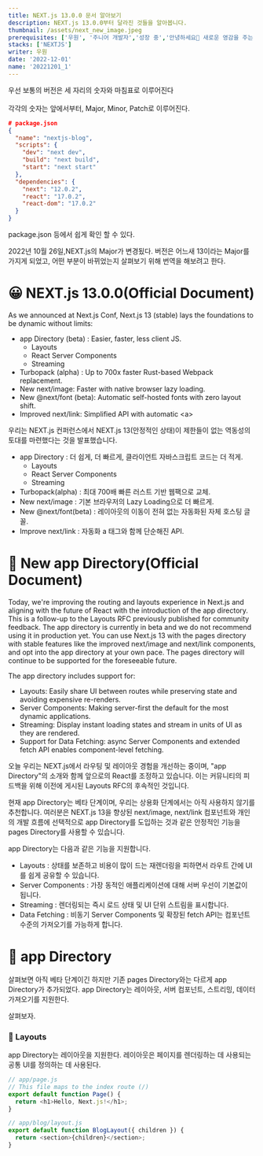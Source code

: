 ```yaml
---
title: NEXT.js 13.0.0 문서 알아보기
description: NEXT.js 13.0.0부터 달라진 것들을 알아봅니다.
thumbnail: /assets/next_new_image.jpeg
prerequisites: ['우원', '주니어 개발자','성장 중','안녕하세요👏 새로운 영감을 주는 일과 꾸준한 성장을 즐기는 우원입니다.']
stacks: ['NEXTJS']
writer: 우원
date: '2022-12-01'
name: '20221201_1' 
---
```



우선 보통의 버전은 세 자리의 숫자와 마침표로 이루어진다<br></br>
각각의 숫자는 앞에서부터, Major, Minor, Patch로 이루어진다.
```json
# package.json
{
  "name": "nextjs-blog",
  "scripts": {
    "dev": "next dev",
    "build": "next build",
    "start": "next start"
  },
  "dependencies": {
    "next": "12.0.2",
    "react": "17.0.2",
    "react-dom": "17.0.2"
  }
}
```
package.json 등에서 쉽게 확인 할 수 있다.

2022년 10월 26일,NEXT.js의 Major가 변경됬다. 
버전은 어느새 13이라는 Major를 가지게 되었고, 어떤 부분이 바뀌었는지 살펴보기 위해 번역을 해보려고 한다.

# 😀 NEXT.js 13.0.0(Official Document)
<div className="bg-gray-50 my-4 px-4 py-2 border-l-4 border-green-400 hover:bg-gray-100 hover:border-indigo-400 transition duration-300 ease-in-out">
As we announced at Next.js Conf, Next.js 13 (stable) lays the foundations to be dynamic without limits:

- app Directory (beta) : Easier, faster, less client JS.
    - Layouts
    - React Server Components
    - Streaming
- Turbopack (alpha) : Up to 700x faster Rust-based Webpack replacement.
- New next/image: Faster with native browser lazy loading.
- New @next/font (beta): Automatic self-hosted fonts with zero layout shift.
- Improved next/link: Simplified API with automatic \<a\>

</div>


우리는 NEXT.js 컨퍼런스에서 NEXT.js 13(안정적인 상태)이 제한들이 없는 역동성의 토대를 마련했다는 것을 발표했습니다.
- app Directory : 더 쉽게, 더 빠르게, 클라이언트 자바스크립트 코드는 더 적게.
    - Layouts
    - React Server Components
    - Streaming
- Turbopack(alpha) : 최대 700배 빠른 러스트 기반 웹팩으로 교체.
- New next/image : 기본 브라우저의 Lazy Loading으로 더 빠르게.
- New @next/font(beta) : 레이아웃의 이동이 전혀 없는 자동화된 자체 호스팅 글꼴.
- Improve next/link : 자동화 a 태그와 함께 단순해진 API.


# 🧩 New app Directory(Official Document)
<div className="bg-gray-50 my-4 px-4 py-2 border-l-4 border-green-400 hover:bg-gray-100 hover:border-indigo-400 transition duration-300 ease-in-out">
Today, we're improving the routing and layouts experience in Next.js and aligning with the future of React with the introduction of the app directory. This is a follow-up to the Layouts RFC previously published for community feedback.
The app directory is currently in beta and we do not recommend using it in production yet. You can use Next.js 13 with the pages directory with stable features like the improved next/image and next/link components, and opt into the app directory at your own pace. The pages directory will continue to be supported for the foreseeable future.

The app directory includes support for:
- Layouts: Easily share UI between routes while preserving state and avoiding expensive re-renders.
- Server Components: Making server-first the default for the most dynamic applications.
- Streaming: Display instant loading states and stream in units of UI as they are rendered.
- Support for Data Fetching: async Server Components and extended fetch API enables component-level fetching.

</div>


오늘 우리는 NEXT.js에서 라우팅 및 레이아웃 경험을 개선하는 중이며, "app Directory"의 소개와 함께 앞으로의 React를 조정하고 있습니다.
이는 커뮤니티의 피드백을 위해 이전에 게시된 Layouts RFC의 후속적인 것입니다.

현재 app Directory는 베타 단계이며, 우리는 상용화 단계에서는 아직 사용하지 않기를 추천합니다. 
여러분은 NEXT.js 13을 향상된 next/image, next/link 컴포넌트와 개인의 개발 흐름에 선택적으로 app
Directory를 도입하는 것과 같은 안정적인 기능을 pages Directory를 사용할 수 있습니다.

app Directory는 다음과 같은 기능을 지원합니다.
- Layouts : 상태를 보존하고 비용이 많이 드는 재렌더링을 피하면서 라우트 간에 UI를 쉽게 공유할 수 있습니다.
- Server Components : 가장 동적인 애플리케이션에 대해 서버 우선이 기본값이 됩니다.
- Streaming : 렌더링되는 즉시 로드 상태 및 UI 단위 스트림을 표시합니다.
- Data Fetching : 비동기 Server Components 및 확장된 fetch API는 컴포넌트 수준의 가져오기를 가능하게 합니다.

# 🧩 app Directory
살펴보면 아직 베타 단계이긴 하지만 기존 pages Directory와는 다르게 app Directory가 추가되었다.
app Directory는 레이아웃, 서버 컴포넌트, 스트리밍, 데이터 가져오기를 지원한다.

살펴보자.

### 🧩 Layouts
app Directory는 레이아웃을 지원한다. 
레이아웃은 페이지를 렌더링하는 데 사용되는 공통 UI를 정의하는 데 사용된다.

```typescript
// app/page.js
// This file maps to the index route (/)
export default function Page() {
  return <h1>Hello, Next.js!</h1>;
}
```

```typescript
// app/blog/layout.js
export default function BlogLayout({ children }) {
  return <section>{children}</section>;
}
```






